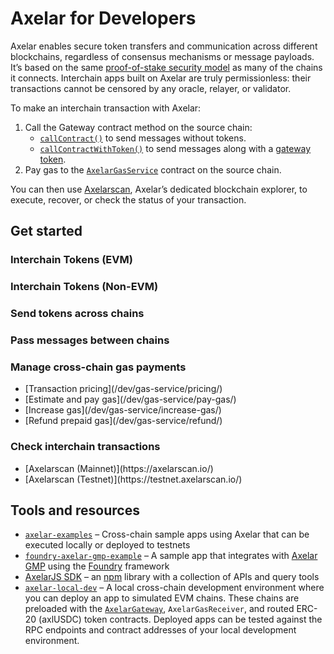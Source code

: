 
# Axelar for Developers

Axelar enables secure token transfers and communication across different blockchains, regardless of consensus mechanisms or message payloads. It’s based on the same [proof-of-stake security model](/learn/security#proof-of-stake-consensus) as many of the chains it connects. Interchain apps built on Axelar are truly permissionless: their transactions cannot be censored by any oracle, relayer, or validator.

To make an interchain transaction with Axelar:

1. Call the Gateway contract method on the source chain:
   - [`callContract()`](/dev/general-message-passing/gmp-messages/) to send messages without tokens.
   - [`callContractWithToken()`](/dev/general-message-passing/gmp-tokens-with-messages/) to send messages along with a [gateway token](/dev/send-tokens/introduction/#gateway-tokens/).
1. Pay gas to the [`AxelarGasService`](/dev/gas-service/intro/) contract on the source chain.

You can then use [Axelarscan](/dev/intro/#check-interchain-transactions), Axelar’s dedicated blockchain explorer, to execute, recover, or check the status of your transaction.

## Get started

### Interchain Tokens (EVM)

<EVMInterchainToken />

### Interchain Tokens (Non-EVM)

<NonEVMInterchainToken />

### Send tokens across chains

<SendTokens />

### Pass messages between chains

<GMP />

### Manage cross-chain gas payments

<ul class="grid  md:grid-cols-2 gap-x-8 ">
  <li class="[&>p]:my-0">[Transaction pricing](/dev/gas-service/pricing/)</li>
  <li class="[&>p]:my-0">[Estimate and pay gas](/dev/gas-service/pay-gas/)</li>
  <li class="[&>p]:my-0">[Increase gas](/dev/gas-service/increase-gas/)</li>
  <li class="[&>p]:my-0">[Refund prepaid gas](/dev/gas-service/refund/)</li>
</ul>

### Check interchain transactions

<ul class="grid md:grid-cols-2 gap-x-8 ">
  <li class="[&>p]:my-0">[Axelarscan (Mainnet)](https://axelarscan.io/)</li>
  <li class="[&>p]:my-0">
    [Axelarscan (Testnet)](https://testnet.axelarscan.io/)
  </li>
</ul>

## Tools and resources

- [`axelar-examples`](https://github.com/axelarnetwork/axelar-examples) – Cross-chain sample apps using Axelar that can be executed locally or deployed to testnets
- [`foundry-axelar-gmp-example`](https://github.com/axelarnetwork/foundry-axelar-gmp-example) – A sample app that integrates with [Axelar GMP](/dev/general-message-passing/overview/) using the [Foundry](https://github.com/foundry-rs/foundry) framework
- [AxelarJS SDK](/dev/axelarjs-sdk/intro/) – an [npm](https://www.npmjs.com/package/@axelar-network/axelarjs-sdk/) library with a collection of APIs and query tools
- [`axelar-local-dev`](https://github.com/axelarnetwork/axelar-local-dev) – A local cross-chain development environment where you can deploy an app to simulated EVM chains. These chains are preloaded with the [`AxelarGateway`](https://github.com/axelarnetwork/axelar-cgp-solidity/blob/main/contracts/AxelarGateway.sol), `AxelarGasReceiver`, and routed ERC-20 (axlUSDC) token contracts. Deployed apps can be tested against the RPC endpoints and contract addresses of your local development environment.
